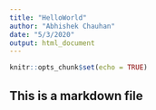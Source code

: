```yaml
---
title: "HelloWorld"
author: "Abhishek Chauhan"
date: "5/3/2020"
output: html_document
---
```


```r
knitr::opts_chunk$set(echo = TRUE)
```
## This is a markdown file

